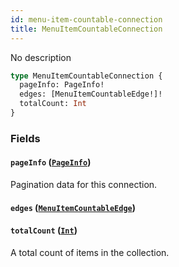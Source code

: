```yaml
---
id: menu-item-countable-connection
title: MenuItemCountableConnection
---
```



No description

```graphql
type MenuItemCountableConnection {
  pageInfo: PageInfo!
  edges: [MenuItemCountableEdge!]!
  totalCount: Int
}
```


### Fields

#### `pageInfo` ([`PageInfo`](../../../developer/api-reference/objects/page-info))

Pagination data for this connection.


#### `edges` ([`MenuItemCountableEdge`](../../../developer/api-reference/objects/menu-item-countable-edge))




#### `totalCount` ([`Int`](../../../developer/api-reference/scalars/int))

A total count of items in the collection.




